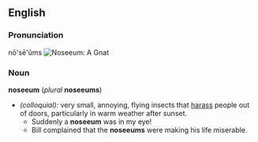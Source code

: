 ==English==
=== Pronunciation ===
nō'sē'ŭms
[[Image:Gnatonstamp.jpg|thumb|Noseeum: A Gnat]]

=== Noun ===
'''noseeum''' (''plural'' '''noseeums''')
* ''(colloquial):'' very small, annoying, flying insects that [[harass]] people out of doors, particularly in warm weather after sunset.
** Suddenly a '''noseeum''' was in my eye!
** Bill complained that the '''noseeums''' were making his life miserable.